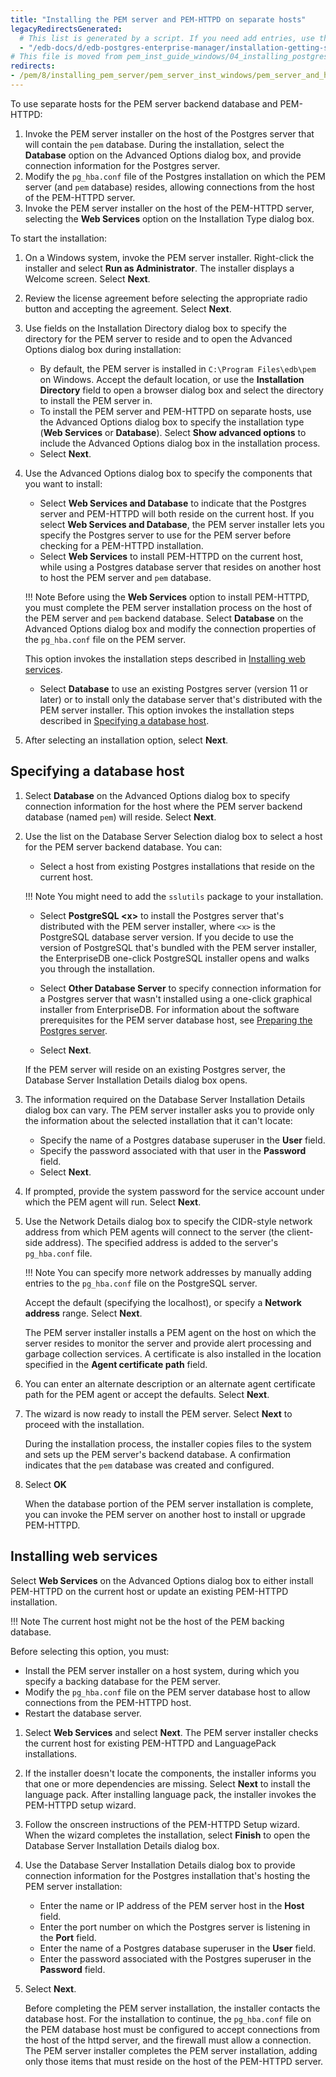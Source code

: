 ```yaml
---
title: "Installing the PEM server and PEM-HTTPD on separate hosts"
legacyRedirectsGenerated:
  # This list is generated by a script. If you need add entries, use the `legacyRedirects` key.
  - "/edb-docs/d/edb-postgres-enterprise-manager/installation-getting-started/windows-installation-guide/8.0/installing_pem_server_on_windows.html"
# This file is moved from pem_inst_guide_windows/04_installing_postgres_enterprise_manager/02_installing_pem_server_on_windows
redirects:
- /pem/8/installing_pem_server/pem_server_inst_windows/pem_server_and_httpd_on_diff_host/
---
```


To use separate hosts for the PEM server backend database and PEM-HTTPD:

1.  Invoke the PEM server installer on the host of the Postgres server that will contain the `pem` database. During the installation, select the **Database** option on the Advanced Options dialog box, and provide connection information for the Postgres server.
2.  Modify the `pg_hba.conf` file of the Postgres installation on which the PEM server (and `pem` database) resides, allowing connections from the host of the PEM-HTTPD server.
3.  Invoke the PEM server installer on the host of the PEM-HTTPD server, selecting the **Web Services** option on the Installation Type dialog box.

To start the installation:

1.  On a Windows system, invoke the PEM server installer. Right-click the installer and select **Run as Administrator**. The installer displays a Welcome screen. Select **Next**.

1.  Review the license agreement before selecting the appropriate radio button and accepting the agreement. Select **Next**.

1.  Use fields on the Installation Directory dialog box to specify the directory for the PEM server to reside and to open the Advanced Options dialog box during installation:

    -   By default, the PEM server is installed in `C:\Program Files\edb\pem` on Windows. Accept the default location, or use the **Installation Directory** field to open a browser dialog box and select the directory to install the PEM server in.
    -   To install the PEM server and PEM-HTTPD on separate hosts, use the Advanced Options dialog box to specify the installation type (**Web Services** or **Database**). Select **Show advanced options** to include the Advanced Options dialog box in the installation process.
    -  Select **Next**.

1.  Use the Advanced Options dialog box to specify the components that you want to install:

    -   Select **Web Services and Database** to indicate that the Postgres server and PEM-HTTPD will both reside on the current host. If you select **Web Services and Database**, the PEM server installer lets you specify the Postgres server to use for the PEM server before checking for a PEM-HTTPD installation.
    -   Select **Web Services** to install PEM-HTTPD on the current host, while using a Postgres database server that resides on another host to host the PEM server and `pem` database.

    !!! Note
        Before using the **Web Services** option to install PEM-HTTPD, you must complete the PEM server installation process on the host of the PEM server and `pem` backend database. Select **Database** on the Advanced Options dialog box and modify the connection properties of the `pg_hba.conf` file on the PEM server.

    This option invokes the installation steps described in [Installing web services](#installing-web-services).

    -   Select **Database** to use an existing Postgres server (version 11 or later) or to install only the database server that's distributed with the PEM server installer. This option invokes the installation steps described in [Specifying a database host](#specifying-a-database-host).

1.  After selecting an installation option, select **Next**.

## Specifying a database host

1.  Select **Database** on the Advanced Options dialog box to specify connection information for the host where the PEM server backend database (named `pem`) will reside. Select **Next**.

1.  Use the list on the Database Server Selection dialog box to select a host for the PEM server backend database. You can:

    -   Select a host from existing Postgres installations that reside on the current host.

    !!! Note
        You might need to add the `sslutils` package to your installation.

    -   Select **PostgreSQL &lt;x>** to install the Postgres server that's distributed with the PEM server installer, where `<x>` is the PostgreSQL database server version. If you decide to use the version of PostgreSQL that's bundled with the PEM server installer, the EnterpriseDB one-click PostgreSQL installer opens and walks you through the installation.
    -   Select **Other Database Server** to specify connection information for a Postgres server that wasn't installed using a one-click graphical installer from EnterpriseDB. For information about the software prerequisites for the PEM server database host, see [Preparing the Postgres server](pem_server_on_existing_pg_server/#preparing-the-postgres-server).

    -  Select **Next**.

    If the PEM server will reside on an existing Postgres server, the Database Server Installation Details dialog box opens.

1.  The information required on the Database Server Installation Details dialog box can vary. The PEM server installer asks you to provide only the information about the selected installation that it can't locate:

    -   Specify the name of a Postgres database superuser in the **User** field.
    -   Specify the password associated with that user in the **Password** field.
    -   Select **Next**.

1.  If prompted, provide the system password for the service account under which the PEM agent will run. Select **Next**.

1.  Use the Network Details dialog box to specify the CIDR-style network address from which PEM agents will connect to the server (the client-side address). The specified address is added to the server's `pg_hba.conf` file.

    !!! Note
        You can specify more network addresses by manually adding entries to the `pg_hba.conf` file on the PostgreSQL server.

    Accept the default (specifying the localhost), or specify a **Network address** range. Select **Next**.

    The PEM server installer installs a PEM agent on the host on which the server resides to monitor the server and provide alert processing and garbage collection services. A certificate is also installed in the location specified in the **Agent certificate path** field.

1.  You can enter an alternate description or an alternate agent certificate path for the PEM agent or accept the defaults. Select **Next**.

1.  The wizard is now ready to install the PEM server. Select **Next** to proceed with the installation.

    During the installation process, the installer copies files to the system and sets up the PEM server's backend database. A confirmation indicates that the `pem` database was created and configured. 

1.  Select **OK**

    When the database portion of the PEM server installation is complete, you can invoke the PEM server on another host to install or upgrade PEM-HTTPD.

## Installing web services

Select **Web Services** on the Advanced Options dialog box to either install PEM-HTTPD on the current host or update an existing PEM-HTTPD installation.

!!! Note
    The current host might not be the host of the PEM backing database.

Before selecting this option, you must:

-   Install the PEM server installer on a host system, during which you specify a backing database for the PEM server.
-   Modify the `pg_hba.conf` file on the PEM server database host to allow connections from the PEM-HTTPD host.
-   Restart the database server.

1.  Select **Web Services** and select **Next**. The PEM server installer checks the current host for existing PEM-HTTPD and LanguagePack installations.

1.  If the installer doesn't locate the components, the installer informs you that one or more dependencies are missing. Select **Next** to install the language pack. After installing language pack, the installer invokes the PEM-HTTPD setup wizard. 

1.  Follow the onscreen instructions of the PEM-HTTPD Setup wizard. When the wizard completes the installation, select **Finish** to open the Database Server Installation Details dialog box.

1.  Use the Database Server Installation Details dialog box to provide connection information for the Postgres installation that's hosting the PEM server installation:

    -   Enter the name or IP address of the PEM server host in the **Host** field.
    -   Enter the port number on which the Postgres server is listening in the **Port** field.
    -   Enter the name of a Postgres database superuser in the **User** field.
    -   Enter the password associated with the Postgres superuser in the **Password** field.

1.  Select **Next**. 

    Before completing the PEM server installation, the installer contacts the database host. For the installation to continue, the `pg_hba.conf` file on the PEM database host must be configured to accept connections from the host of the httpd server, and the firewall must allow a connection. The PEM server installer completes the PEM server installation, adding only those items that must reside on the host of the PEM-HTTPD server.
